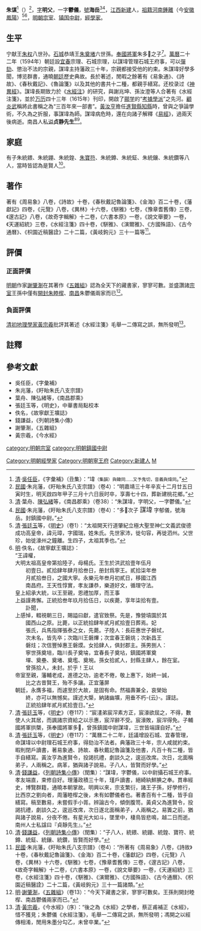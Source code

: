 '''朱谋{{ruby|㙔|-{zh-cn:wěi;zh-tw:ㄨㄟˇ}-}}'''<ref>[[清|清]]·[[吳任臣|吳任臣]]，《字彙補》（丑集）：“㙔<small>（集韻）與韓同……又予鬼切，音義與煒同</small>。”</ref>（{{bd|1552年|1月20日|1624年|5月3日|catIdx=Z朱}}）<ref>[[中華民國|民國]]·朱兆藩，《盱眙朱氏八支宗譜》（卷4）：“明嘉靖三十年辛亥十二月廿五日寅时生，明天啟四年甲子三月十六日辰时卒，享壽七十四，葬新建桃花鄉。”</ref>，[[表字|字]]'''明父'''，一字'''鬱儀'''，[[號|號]]'''海岳'''<ref>[[清|清]]·葉舟、[[陳弘緒|陳弘緒]]等，《南昌郡乘》（卷38）：“朱謀㙔，字明父，一字鬱儀。”</ref><ref>[[中華民國|民國]]·朱兆藩，《盱眙朱氏八支宗譜》（卷4）：“多𤎲次子 <big>謀㙔</big> 字郁儀，號海岳。封鎮國中尉。”</ref>，[[江西等處承宣布政使司|江西]][[新建縣_(北宋)|新建]]人，[[祖籍|祖籍]][[河南江北等處行中書省|河南]][[鐘離縣|鍾離]]（今[[安徽|安徽]][[鳳陽|鳳陽]]）<ref>[[清|清]]·[[張廷玉|張廷玉]]等，《[[明史|明史]]》（卷1）：“太祖開天行道肇紀立極大聖至神仁文義武俊德成功高皇帝，諱元璋，字國瑞，姓朱氏。先世家沛，徙句容，再徙泗州。父世珍，始徙濠州之鐘離。生四子，太祖其季也。”</ref><ref>[[明|明]]·佚名，《故寧獻王壙誌》：<br>“王諱權，<br> 

大明太祖高皇帝第拾陸子，母楊氏。王生於洪武拾壹年伍月<br> 

　　初壹日。貳拾肆年肆月拾叁日，册封爲寧王。貳拾柒年叁<br> 

　　月貳拾叁日，之國大寧。永樂元年叁月初貳日，移國江西<br> 

　　南昌府。王天性惇實，孝友謙恭，樂道好文，循理守法。<br> 

皇上紹承大統，以王至親，恩禮加厚，而王事<br> 

上益謹弗懈。正統拾叁年玖月拾伍日，以疾薨，享年柒拾有壹。<br> 

　　訃聞，<br> 

上感悼，輟視朝三日，賜謚曰獻，遣官致祭。先是，豫營墳園於其<br> 

　　國西山之原。比薨，以正統拾肆年貳月貳拾壹日葬焉。妃<br> 

　　張氏，兵馬指揮張泰之女，先薨。子陸人：長莊惠世子磐烒，<br> 

　　次未名，皆先卒；次臨川王磐熚；次宜春王磐烑；次新昌王<br> 

　　磐炷；次信豐悼惠王磐㷬。女拾肆人，俱封郡主。孫男捌人：<br> 

　　寧世孫奠培，臨川長子奠埨，宜春長子奠坫，鎮國將軍奠<br> 

　　墠、奠壘、奠堵、奠壏、奠埦。孫女拾貳人，封縣主肆人，餘在室。<br> 

　　曾孫拾人，未封。於乎！王以<br> 

帝室至親，藩輔老成，進德之功，逾老不倦，敬上惠下，始終一誠，<br> 

　　比之古昔賢王，殆不多讓。正宜藩屏<br> 

朝廷，永膺多福，而遽至於大故，是固有命。然福壽兼全，哀榮始<br> 

　　終，亦可以無憾矣。謹述大㮣，納諸幽壙，用垂不朽-{云}-。謹誌。<br> 

　　正統拾肆年貳月貳拾壹日。”</ref>，[[明朝宗室|明朝宗室]]、[[镇国中尉|镇国中尉]]，[[經學家|經學家]]。

==生平==
宁献王[[朱权|朱权]]八世孙。[[石城|石城]]恭靖王[[朱奠堵|朱奠堵]]六世孫。[[奉國將軍|奉國將軍]]朱多𤎲之子<ref>[[清|清]]·[[張廷玉|張廷玉]]等，《[[明史|明史]]》（卷117）：“宸澅弟宸浫素方正，宸濠欲屈之，不得，數使人火其居，而諷諸宗資給之以示惠，宸浫辭不受。宸濠敗，宸浫得免。子輔國將軍拱槩，孫奉國將軍多𤎲，曾孫鎮國中尉謀㙔，三世皆端謹自好。”</ref>。[[萬曆|萬曆]]二十二年（1594年）朝廷設[[宜春|宜春]]宗理、石城宗理，以謀㙔管理石城王府事，可以[[彈劾|彈劾]]、懲治不法的宗親，謀㙔主持藩政三十年，宗親都接受他的約束。朱謀㙔好學多聞，博览群書，通曉[[朝廷|朝廷]]歷史典故。長於著述，閒暇之餘著有《易象通》、《詩故》、《春秋戴記》、《魯論箋》以及其他的書共十二種，都親手繕寫。还校录过《[[神異經|神異經]]》。謀㙔長期致力於《[[水經注|水經注]]》的研究，與謝兆坤、孫汝澄等人合著有《水經注箋》，並於[[万历|万历]]四十三年（1615年）刊印，開啟了[[郦学|郦学]]的“[[考據學派|考據學派]]”之先河。[[顧炎武|顧炎武]]稱將此書稱之為“三百年來一部書”。[[黃汝亨|黃汝亨]]擔任[[進賢縣|進賢縣]][[知縣|知縣]]時，曾與之爭論學術，不久為之折服，事謀㙔為師。謀㙔病危時，還在向諸子解釋《[[易經|易經]]》，過兩天後病逝。南昌人私[[谥|谥]]'''贞静先生'''<ref>[[清|清]]·[[張廷玉|張廷玉]]等，《[[明史|明史]]》（卷117）：“萬曆二十二年，廷議增設石城、宜春管理，命謀㙔以中尉理石城王府事，得劾治不法者。典藩政三十年，宗人咸就約束。暇則閉戶讀書，著易象通、詩故、春秋戴記魯論箋及他書，凡百十有二種，皆手自繕寫。黃汝亨為進賢令，投謁抗禮，劇談久之，逡巡改席。次日，北面稱弟子，人兩稱之。病革，猶與諸子說易。子八人，皆賢而好學。”</ref><ref>[[清|清]]·[[錢謙益|錢謙益]]，《[[列朝詩集小傳|列朝詩集小傳]]》（閏集）：“謀㙔，字鬱儀，以中尉攝石城王府事。孝友端直，束修自好。理藩政積三十年，瑾戶讀書，絕綺紈鮮腆之奉。貫串經史，博覽群籍，通曉本朝掌故。明興以來，宗支繁衍，諸王子孫，好學修行，比西京之劉向者，周藩睦㮮之後，未有如鬱儀者也。著書百有十二種，皆手自繕寫。稿至數易，未嘗假手小胥。辨論古今，傾倒腹笥。黃貞父為進賢令，投謁抗禮，劇談久之，逡巡改席，次日遂北面稱弟子，人兩稱之。易簀之前，猶與諸子說易，分夜不倦。有星光大如斗，墜里中，棲鳥皆悲鳴，越二日而逝。南州人士私諡曰『貞靜先生』。”</ref>。

==家庭==
有子朱統鍡、朱統錋、朱統鍠、[[朱統銍|朱寶符]]、朱統鐏、朱統鉦、朱統鑲、朱統鑽等八人，當時皆認為是賢人<ref>[[清|清]]·[[錢謙益|錢謙益]]，《[[列朝詩集小傳|列朝詩集小傳]]》（閏集）：“子八人，統鍡、統錋、統鍠、寶符、統鐏、統鉦、統鑲、統鑽，皆賢而好學。”</ref>。

==著作==
著有《周易象》八卷，《詩故》十卷，《春秋戴記魯論箋》、《金海》百二十卷，《藩獻記》四卷，《元覽》八卷，《異林》十六卷，《駢雅》七卷，《豫章耆舊傳》三卷，《邃古記》八卷，《故奇字輯解》十二卷，《六書本原》一卷，《說文舉要》一卷，《天運紹統》三卷，《水經注箋》四十卷，《駢雅》、《演爾雅》、《方國殊語》、《古今通曆》、《枳園近稿醫詮》二十二篇，《黃岐鉤元》三十一篇等<ref>[[中華民國|民國]]·朱兆藩，《盱眙朱氏八支宗譜》（卷4）：“所著有《周易象》八卷，《詩故》十卷，《春秋戴記魯論箋》、《金海》百二十卷，《藩獻記》四卷，《元覽》八卷，《異林》十六卷，《駢雅》七卷，《豫章耆舊傳》三卷，《邃古記》八卷，《故奇字輯解》十二卷，《六書本原》一卷，《說文舉要》一卷，《天運紹統》三卷，《水經注箋》四十卷，《駢雅》、《演爾雅》、《方國殊語》、《古今通曆》、《枳園近稿醫詮》二十二篇，《黃岐鉤元》三十一篇諸類。”</ref>。

==評價==
===正面評價===
[[明朝|明朝]]作家[[謝肇淛|謝肇淛]]在其著作《[[五雜組|五雜組]]》認為全天下的藏書家，寥寥可數。並盛讚諸[[明朝皇族|宗室]]王孫中僅有[[開封府|開封]][[朱睦㮮|朱睦㮮]]、[[南昌府|南昌]]朱鬱儀兩家而已<ref>[[明|明]]·[[謝肇淛|謝肇淛]]，《[[五雜組|五雜組]]》（卷13）：“今天下藏書之家，寥寥可數矣。王孫則開封睦㮮、南昌鬱儀兩家而已。”</ref>。

===負面評價===
[[清初|清初]][[地理學家|地理學家]][[黃宗羲|黃宗羲]]批評其著述《水經注箋》毛舉一二傳寫之誤，無所發明<ref>[[清|清]]·[[黃宗羲|黃宗羲]]，《今水經》（序）：“後之為《水經》之學者，蔡正甫補正《水經》，惜不獲見；朱鬱儀《水經注箋》，毛舉一二傳寫之誤，無所發明；馮開之以經傳相淆，閒用朱墨分勾乙，未曾卒業。”</ref>。

==註釋==
{{reflist|2}}

==參考文獻==
*吳任臣，《字彙補》
*朱兆藩，《盱眙朱氏八支宗譜》
*葉舟、陳弘緒等，《南昌郡乘》
*張廷玉等，《明史》，中華書局點校本
*佚名，《故寧獻王壙誌》
*錢謙益，《列朝詩集小傳》
*謝肇淛，《五雜組》
*黃宗羲，《今水經》

{{DEFAULTSORT:Zhu朱}}

[[Category:明朝經學家|Category:明朝經學家]]
[[Category:明朝寧王府|Category:明朝寧王府]]
[[category:明朝宗室|category:明朝宗室]]
[[category:明朝鎮國中尉|category:明朝鎮國中尉]]
[[Category:新建人|Category:新建人]]
[[Category:朱姓|M]]